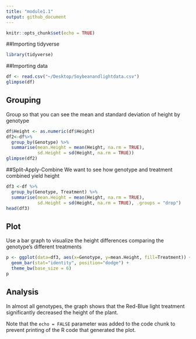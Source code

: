 ```yaml
---
title: "module1.1"
output: github_document
---
```


```r
knitr::opts_chunk$set(echo = TRUE)
```

##Importing tidyverse
```r
library(tidyverse)
```

##Importing data
```r
df <- read.csv("~/Desktop/Soybeanandlightdata.csv")
glimpse(df)
```

## Grouping 
Group so that you can see the mean and standard deviation of height by genotype
```r
df$Height <- as.numeric(df$Height)
df2<-df%>%
  group_by(Genotype) %>%
  summarise(mean.Height = mean(Height, na.rm = TRUE),
            sd.Height = sd(Height, na.rm = TRUE))
glimpse(df2)
```

##Split-Apply-Combine
We want to see how genotype and treatment combined yield height
```r
df3 <-df %>% 
  group_by(Genotype, Treatment) %>%
  summarise(mean.Height = mean(Height, na.rm = TRUE),
            sd.Height = sd(Height, na.rm = TRUE), .groups = "drop")
head(df3)
```

## Plot
Use a bar graph to visualize the height differences comparing the genotype's different treatments
```r
p <- ggplot(data=df3, aes(x=Genotype, y=mean.Height, fill=Treatment)) +
  geom_bar(stat="identity", position="dodge") +
  theme_bw(base_size = 6)
p
```
## Analysis
In almost all genotypes, the graph shows that the Red-Blue light treatment significantly decreased the height of the plant.

Note that the `echo = FALSE` parameter was added to the code chunk to prevent printing of the R code that generated the plot.
